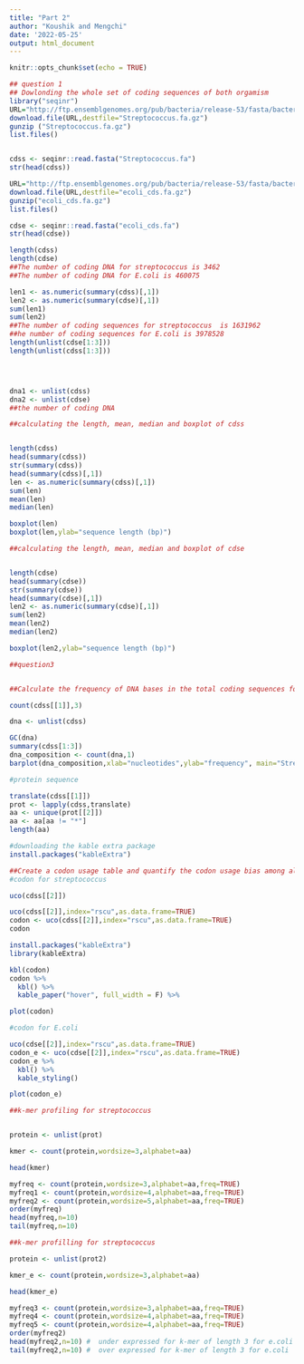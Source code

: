 ```yaml
---
title: "Part 2"
author: "Koushik and Mengchi"
date: '2022-05-25'
output: html_document
---
```


```r
knitr::opts_chunk$set(echo = TRUE)
```


```r
## question 1
## Dowlonding the whole set of coding sequences of both orgamism 
library("seqinr")
URL="http://ftp.ensemblgenomes.org/pub/bacteria/release-53/fasta/bacteria_121_collection/streptococcus_thermophilus_cag_236_gca_000434755/dna/Streptococcus_thermophilus_cag_236_gca_000434755.MGS236.dna_rm.toplevel.fa.gz"
download.file(URL,destfile="Streptococcus.fa.gz")
gunzip ("Streptococcus.fa.gz")
list.files()


cdss <- seqinr::read.fasta("Streptococcus.fa")
str(head(cdss))

URL="http://ftp.ensemblgenomes.org/pub/bacteria/release-53/fasta/bacteria_0_collection/escherichia_coli_str_k_12_substr_mg1655_gca_000005845/cds/Escherichia_coli_str_k_12_substr_mg1655_gca_000005845.ASM584v2.cds.all.fa.gz"
download.file(URL,destfile="ecoli_cds.fa.gz")
gunzip("ecoli_cds.fa.gz")
list.files()

cdse <- seqinr::read.fasta("ecoli_cds.fa")
str(head(cdse))

length(cdss)
length(cdse)
##The number of coding DNA for streptococcus is 3462 
##The number of coding DNA for E.coli is 460075 

len1 <- as.numeric(summary(cdss)[,1])
len2 <- as.numeric(summary(cdse)[,1])
sum(len1)
sum(len2)
##The number of coding sequences for streptococcus  is 1631962
##he number of coding sequences for E.coli is 3978528
length(unlist(cdse[1:3]))
length(unlist(cdss[1:3]))




dna1 <- unlist(cdss)
dna2 <- unlist(cdse)
##the number of coding DNA 
```
```r
##calculating the length, mean, median and boxplot of cdss


length(cdss)
head(summary(cdss))
str(summary(cdss))
head(summary(cdss)[,1])
len <- as.numeric(summary(cdss)[,1])
sum(len)
mean(len)
median(len)

boxplot(len)
boxplot(len,ylab="sequence length (bp)")

##calculating the length, mean, median and boxplot of cdse


length(cdse)
head(summary(cdse))
str(summary(cdse))
head(summary(cdse)[,1])
len2 <- as.numeric(summary(cdse)[,1])
sum(len2)
mean(len2)
median(len2)

boxplot(len2,ylab="sequence length (bp)")
```
```r
##question3


##Calculate the frequency of DNA bases in the total coding sequences for both organisms

count(cdss[[1]],3)

dna <- unlist(cdss)

GC(dna)
summary(cdss[1:3])
dna_composition <- count(dna,1)
barplot(dna_composition,xlab="nucleotides",ylab="frequency", main="Streptococcus_composition")

```
```r
#protein sequence

translate(cdss[[1]])
prot <- lapply(cdss,translate)
aa <- unique(prot[[2]])
aa <- aa[aa != "*"]
length(aa)

```
```r
#downloading the kable extra package 
install.packages("kableExtra")

##Create a codon usage table and quantify the codon usage bias among all coding sequences
#codon for streptococcus 

uco(cdss[[2]])

uco(cdss[[2]],index="rscu",as.data.frame=TRUE)
codon <- uco(cdss[[2]],index="rscu",as.data.frame=TRUE)
codon

install.packages("kableExtra")
library(kableExtra)

kbl(codon)
codon %>%
  kbl() %>%
  kable_paper("hover", full_width = F) %>%

plot(codon)

#codon for E.coli

uco(cdse[[2]],index="rscu",as.data.frame=TRUE)
codon_e <- uco(cdse[[2]],index="rscu",as.data.frame=TRUE)
codon_e %>%
  kbl() %>%
  kable_styling()

plot(codon_e)

```

```r
##k-mer profiling for streptococcus


protein <- unlist(prot)

kmer <- count(protein,wordsize=3,alphabet=aa)

head(kmer)

myfreq <- count(protein,wordsize=3,alphabet=aa,freq=TRUE)
myfreq1 <- count(protein,wordsize=4,alphabet=aa,freq=TRUE)
myfreq2 <- count(protein,wordsize=5,alphabet=aa,freq=TRUE)
order(myfreq)
head(myfreq,n=10)
tail(myfreq,n=10)

##k-mer profilling for streptococcus

protein <- unlist(prot2)

kmer_e <- count(protein,wordsize=3,alphabet=aa)

head(kmer_e)

myfreq3 <- count(protein,wordsize=3,alphabet=aa,freq=TRUE)
myfreq4 <- count(protein,wordsize=4,alphabet=aa,freq=TRUE)
myfreq5 <- count(protein,wordsize=4,alphabet=aa,freq=TRUE)
order(myfreq2)
head(myfreq2,n=10) #  under expressed for k-mer of length 3 for e.coli
tail(myfreq2,n=10) #  over expressed for k-mer of length 3 for e.coli

```





